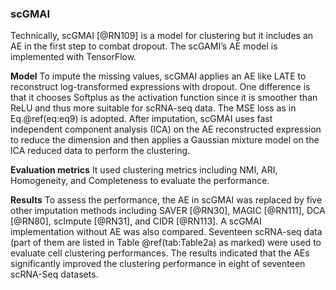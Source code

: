
### scGMAI  {#scGMAI}

Technically, scGMAI [@RN109]<!--[58]--> is a model for clustering but it includes an AE in the first step to combat dropout. The scGAMI’s AE model is implemented with TensorFlow. 

**Model** To impute the missing values, scGMAI applies an AE like LATE to reconstruct log-transformed expressions with dropout. One difference is that it chooses Softplus as the activation function since it is smoother than ReLU and thus more suitable for scRNA-seq data. The MSE loss as in Eq.\@ref(eq:eq9) is adopted. After imputation, scGMAI uses fast independent component analysis (ICA) on the AE reconstructed expression to reduce the dimension and then applies a Gaussian mixture model on the ICA reduced data to perform the clustering. 

**Evaluation metrics** It used clustering metrics including NMI, ARI, Homogeneity, and Completeness to evaluate the performance. 

**Results** To assess the performance, the AE in scGMAI was replaced by five other imputation methods including SAVER [@RN30]<!--[32]-->, MAGIC [@RN111]<!--[55]-->, DCA [@RN80]<!--[23]-->, scImpute [@RN31]<!--[33]-->, and CIDR [@RN113]<!--[59]-->. A scGMAI implementation without AE was also compared. Seventeen scRNA-seq data (part of them are listed in Table \@ref(tab:Table2a) as marked) were used to evaluate cell clustering performances. The results indicated that the AEs significantly improved the clustering performance in eight of seventeen scRNA-Seq datasets.
